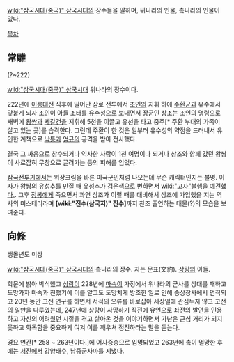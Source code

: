 [[wiki:"삼국시대(중국)" 삼국시대]]의 장수들을 말하며, 위나라의 인물, 촉나라의 인물이 있다.

[[목차]]
== 常雕 ==
(?~222)

[[wiki:"삼국시대(중국)" 삼국시대]] 위나라의 장수이다.

222년에 [[이릉대전]] 직후에 일어난 삼로 전투에서 [[조인]]의 지휘 하에 [[주환]]군과 유수에서 맞붙게 되자 조인이 아들 [[조태]]를 유수성으로 보내면서 장군인 상조는 조인의 명령으로 새벽에 [[왕쌍]]과 [[제갈건]]을 지휘해 5천을 이끌고 유선을 타고 중주[* 주환 부대의 가족이 살고 있는 곳]를 습격한다. 그런데 주환이 한 것은 일부러 유수성의 약점을 드러내서 유인한 계책으로 [[낙통]]과 [[엄규]]의 공격을 받아 전사했다.

결국 그 싸움으로 참수되거나 익사한 사람이 1천 여명이나 되거나 상조와 함께 갔던 왕쌍이 사로잡혀 무창으로 끌려가는 등의 피해를 입었다.

[[삼국전투기]]에서는 위장크림을 바른 미국군인처럼 나오는데 무슨 캐릭터인지는 불명. 이자가 왕쌍의 유성추를 만질 때 유성추가 검은색으로 변하면서 [[wiki:"고자"불행을 예견했다.]]. 그후 [[정봉]]에게 죽으면서 과연 상조가 이럴 때를 대비해서 상조에 가입했을 지는 역사의 미스테리라며 '''[wiki:"진수(삼국지)" 진수]'''까지 찬조 출연하는 대물(?)의 모습을 보여준다.

== 向條 ==
생몰년도 미상

[[wiki:"삼국시대(중국)" 삼국시대]]의 촉나라의 장수. 자는 문표(文豹). [[상랑]]의 아들.

학문에 밝아 박식했고 [[상랑]]이 228년에 [[마속]]이 가정에서 위나라의 군사를 상대를 패하고 도망가자 마속과 친했기에 이를 알고도 도망치게 방조한 일로 인해 승상장사에서 면직되고 20년 동안 고전 연구를 하면서 서적의 오류를 바로잡아 세상일에 관심두지 않고 고전의 일만을 다루었는데, 247년에 상랑이 사망하기 직전에 유언으로 좌전의 발언을 인용하고 자신의 어려웠던 시절을 겪고 살아온 것을 이야기하면서 가난은 근심 거리가 되지 못하고 화목함을 중요하게 여겨 이를 깨우쳐 정진하라는 말을 듣는다.

경요 연간[* 258 ~ 263년이다.]에 어사중승으로 임명되었고 263년에 촉이 멸망한 후에는 [[서진]]에서 강양태수, 남중군사마를 지냈다.
